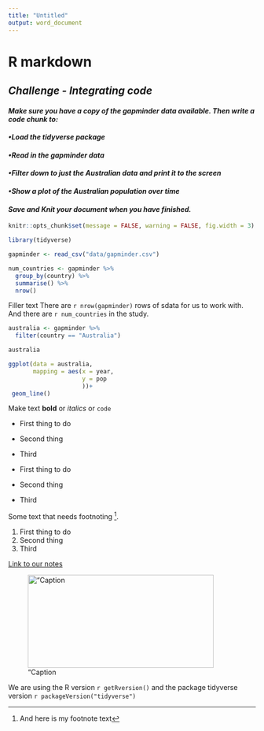```yaml
---
title: "Untitled"
output: word_document
---
```


# **R markdown**
## _**Challenge - Integrating code**_


#### _Make sure you have a copy of the gapminder data available. Then write a code chunk to:_
#### _•Load the tidyverse package_
#### _•Read in the gapminder data_
#### _•Filter down to just the Australian data and print it to the screen_
#### _•Show a plot of the Australian population over time_
#### _Save and Knit your document when you have finished._

```r
knitr::opts_chunk$set(message = FALSE, warning = FALSE, fig.width = 3)
```


 
```r
library(tidyverse)

gapminder <- read_csv("data/gapminder.csv")

num_countries <- gapminder %>% 
  group_by(country) %>% 
  summarise() %>% 
  nrow()
```
Filler text There are `r nrow(gapminder)` rows of sdata for us to work with.
And there are `r num_countries` in the study.

```r
australia <- gapminder %>% 
  filter(country == "Australia")
```


```r
australia
```


```r
ggplot(data = australia,
       mapping = aes(x = year,
                     y = pop
                     ))+
 geom_line()
```


Make text **bold** or _italics_ or `code`

* First thing to do
* Second thing
* Third

- First thing to do
- Second thing
- Third

Some text that needs footnoting [^1].

[^1]: And here is my footnote text


1. First thing to do
2. Second thing
3. Third

[Link to our notes](https://csiro-data-school.github.io/rmarkdown)


!["Caption](Images/WheatTrial.jpg){width=10cm height=5cm .pull-right}



We are using the R version `r getRversion()`
and the package tidyverse version `r packageVersion("tidyverse")`